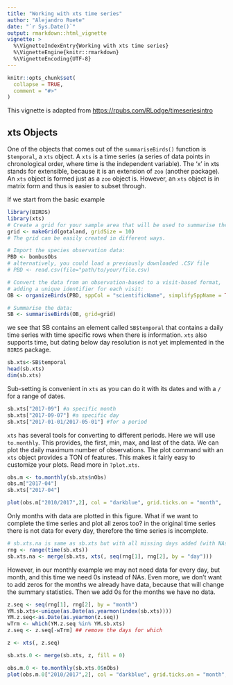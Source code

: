 ---
title: "Working with xts time series"
author: "Alejandro Ruete"
date: "`r Sys.Date()`"
output: rmarkdown::html_vignette
vignette: >
  %\VignetteIndexEntry{Working with xts time series}
  %\VignetteEngine{knitr::rmarkdown}
  %\VignetteEncoding{UTF-8}
---

```{r setup, include = FALSE}
knitr::opts_chunk$set(
  collapse = TRUE,
  comment = "#>"
)
```

This vignette is adapted from [https://rpubs.com/RLodge/timeseriesintro](https://rpubs.com/RLodge/timeseriesintro)

## xts Objects
One of the objects that comes out of the `summariseBirds()` function is `$temporal`, a `xts` object. A `xts` is a time series (a series of data points in chronological order, where time is the independent variable). The ‘x’ in xts stands for extensible, because it is an extension of `zoo` (another package). An `xts` object is formed just as a `zoo` object is. However, an `xts` object is in matrix form and thus is easier to subset through.

If we start from the basic example
```{r SB, echo=TRUE, message=FALSE, warning=FALSE}
library(BIRDS)
library(xts)
# Create a grid for your sample area that will be used to summarise the data:
grid <- makeGrid(gotaland, gridSize = 10)
# The grid can be easily created in different ways. 

# Import the species observation data:
PBD <- bombusObs
# alternatively, you could load a previously downloaded .CSV file 
# PBD <- read.csv(file="path/to/your/file.csv)

# Convert the data from an observation-based to a visit-based format, 
# adding a unique identifier for each visit:
OB <- organizeBirds(PBD, sppCol = "scientificName", simplifySppName = TRUE)

# Summarise the data:
SB <- summariseBirds(OB, grid=grid)
```  

we see that SB contains an element called `SB$temporal` that contains a daily time series with time specific rows when there is information. `xts` also supports time, but dating below day resolution is not yet implemented in the `BIRDS` package.  

```{r}
sb.xts<-SB$temporal
head(sb.xts)
dim(sb.xts)
```


Sub-setting is convenient in `xts` as you can do it with its dates and with a `/` for a range of dates.  

```{r subsetting, echo=TRUE, message=FALSE, warning=FALSE}
sb.xts["2017-09"] #a specific month
sb.xts["2017-09-07"] #a specific day
sb.xts["2017-01-01/2017-05-01"] #for a period
```

`xts` has several tools for converting to different periods. Here we will use `to.monthly`. This provides, the first, min, max, and last of the data. We can plot the daily maximum number of observations. The plot command with an `xts` object provides a TON of features. This makes it fairly easy to customize your plots. Read more in `?plot.xts`.  

```{r monthly and plot, echo=TRUE, fig.height=5, fig.width=9, message=FALSE, warning=FALSE}
obs.m <- to.monthly(sb.xts$nObs) 
obs.m["2017-04"]
sb.xts["2017-04"]

plot(obs.m["2010/2017",2], col = "darkblue", grid.ticks.on = "month",   major.ticks = "month", grid.col = "lightgrey",  main = "Maximum number of daily observations per month")
```

Only months with data are plotted in this figure. What if we want to complete the time series and plot all zeros too?
in the original time series there is not data for every day, therefore the time series is incomplete. 

```{r completting, echo=TRUE, message=FALSE, warning=FALSE}
# sb.xts.na is same as sb.xts but with all missing days added (with NAs)
rng <- range(time(sb.xts))
sb.xts.na <- merge(sb.xts, xts(, seq(rng[1], rng[2], by = "day")))
```
However, in our monthly example we may not need data for every day, but month, and this time we need 0s instead of NAs. Even more, we don't want to add zeros for the months we already have data, because that will change the summary statistics. Then we add 0s for the months we have no data.

```{r completting2, echo=TRUE, fig.height=5, fig.width=9, message=FALSE, warning=FALSE}
z.seq <- seq(rng[1], rng[2], by = "month")
YM.sb.xts<-unique(as.Date(as.yearmon(index(sb.xts))))
YM.z.seq<-as.Date(as.yearmon(z.seq))
wTrm <- which(YM.z.seq %in% YM.sb.xts)
z.seq <- z.seq[-wTrm] ## remove the days for which 

z <- xts(, z.seq)

sb.xts.0 <- merge(sb.xts, z, fill = 0)

obs.m.0 <- to.monthly(sb.xts.0$nObs)
plot(obs.m.0["2010/2017",2], col = "darkblue", grid.ticks.on = "month",   major.ticks = "month", grid.col = "lightgrey",  main = "Maximum number of daily observations per month")
```

